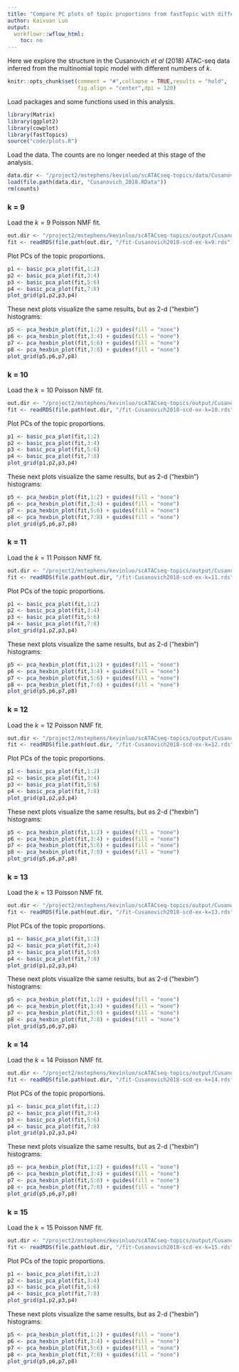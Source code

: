 ```yaml
---
title: "Compare PC plots of topic proportions from fastTopic with different K in Cusanovich et al (2018) data"
author: Kaixuan Luo
output:
  workflowr::wflow_html:
    toc: no
---
```


Here we explore the structure in the Cusanovich *et al* (2018)
ATAC-seq data inferred from the multinomial topic model with 
different numbers of $k$.

```r
knitr::opts_chunk$set(comment = "#",collapse = TRUE,results = "hold",
                      fig.align = "center",dpi = 120)
```
					  
Load packages and some functions used in this analysis.

```r
library(Matrix)
library(ggplot2)
library(cowplot)
library(fastTopics)
source("code/plots.R")
```

Load the data. The counts are no longer needed at this stage of the
analysis.
```r
data.dir <- "/project2/mstephens/kevinluo/scATACseq-topics/data/Cusanovich_2018/processed_data/"
load(file.path(data.dir, "Cusanovich_2018.RData"))
rm(counts)
```

### k = 9
Load the $k = 9$ Poisson NMF fit.
```r
out.dir <- "/project2/mstephens/kevinluo/scATACseq-topics/output/Cusanovich_2018"
fit <- readRDS(file.path(out.dir, "/fit-Cusanovich2018-scd-ex-k=9.rds"))$fit
```

Plot PCs of the topic proportions.

```r
p1 <- basic_pca_plot(fit,1:2)
p2 <- basic_pca_plot(fit,3:4)
p3 <- basic_pca_plot(fit,5:6)
p4 <- basic_pca_plot(fit,7:8)
plot_grid(p1,p2,p3,p4)
```

These next plots visualize the same results, but as 2-d ("hexbin")
histograms:

```r
p5 <- pca_hexbin_plot(fit,1:2) + guides(fill = "none")
p6 <- pca_hexbin_plot(fit,3:4) + guides(fill = "none")
p7 <- pca_hexbin_plot(fit,5:6) + guides(fill = "none")
p8 <- pca_hexbin_plot(fit,7:8) + guides(fill = "none")
plot_grid(p5,p6,p7,p8)
```


### k = 10
Load the $k = 10$ Poisson NMF fit.
```r
out.dir <- "/project2/mstephens/kevinluo/scATACseq-topics/output/Cusanovich_2018"
fit <- readRDS(file.path(out.dir, "/fit-Cusanovich2018-scd-ex-k=10.rds"))$fit
```

Plot PCs of the topic proportions.

```r
p1 <- basic_pca_plot(fit,1:2)
p2 <- basic_pca_plot(fit,3:4)
p3 <- basic_pca_plot(fit,5:6)
p4 <- basic_pca_plot(fit,7:8)
plot_grid(p1,p2,p3,p4)
```

These next plots visualize the same results, but as 2-d ("hexbin")
histograms:

```r
p5 <- pca_hexbin_plot(fit,1:2) + guides(fill = "none")
p6 <- pca_hexbin_plot(fit,3:4) + guides(fill = "none")
p7 <- pca_hexbin_plot(fit,5:6) + guides(fill = "none")
p8 <- pca_hexbin_plot(fit,7:8) + guides(fill = "none")
plot_grid(p5,p6,p7,p8)
```

### k = 11
Load the $k = 11$ Poisson NMF fit.
```r
out.dir <- "/project2/mstephens/kevinluo/scATACseq-topics/output/Cusanovich_2018"
fit <- readRDS(file.path(out.dir, "/fit-Cusanovich2018-scd-ex-k=11.rds"))$fit
```

Plot PCs of the topic proportions.

```r
p1 <- basic_pca_plot(fit,1:2)
p2 <- basic_pca_plot(fit,3:4)
p3 <- basic_pca_plot(fit,5:6)
p4 <- basic_pca_plot(fit,7:8)
plot_grid(p1,p2,p3,p4)
```

These next plots visualize the same results, but as 2-d ("hexbin")
histograms:

```r
p5 <- pca_hexbin_plot(fit,1:2) + guides(fill = "none")
p6 <- pca_hexbin_plot(fit,3:4) + guides(fill = "none")
p7 <- pca_hexbin_plot(fit,5:6) + guides(fill = "none")
p8 <- pca_hexbin_plot(fit,7:8) + guides(fill = "none")
plot_grid(p5,p6,p7,p8)
```


### k = 12
Load the $k = 12$ Poisson NMF fit.
```r
out.dir <- "/project2/mstephens/kevinluo/scATACseq-topics/output/Cusanovich_2018"
fit <- readRDS(file.path(out.dir, "/fit-Cusanovich2018-scd-ex-k=12.rds"))$fit
```

Plot PCs of the topic proportions.

```r
p1 <- basic_pca_plot(fit,1:2)
p2 <- basic_pca_plot(fit,3:4)
p3 <- basic_pca_plot(fit,5:6)
p4 <- basic_pca_plot(fit,7:8)
plot_grid(p1,p2,p3,p4)
```

These next plots visualize the same results, but as 2-d ("hexbin")
histograms:

```r
p5 <- pca_hexbin_plot(fit,1:2) + guides(fill = "none")
p6 <- pca_hexbin_plot(fit,3:4) + guides(fill = "none")
p7 <- pca_hexbin_plot(fit,5:6) + guides(fill = "none")
p8 <- pca_hexbin_plot(fit,7:8) + guides(fill = "none")
plot_grid(p5,p6,p7,p8)
```


### k = 13
Load the $k = 13$ Poisson NMF fit.
```r
out.dir <- "/project2/mstephens/kevinluo/scATACseq-topics/output/Cusanovich_2018"
fit <- readRDS(file.path(out.dir, "/fit-Cusanovich2018-scd-ex-k=13.rds"))$fit
```

Plot PCs of the topic proportions.

```r
p1 <- basic_pca_plot(fit,1:2)
p2 <- basic_pca_plot(fit,3:4)
p3 <- basic_pca_plot(fit,5:6)
p4 <- basic_pca_plot(fit,7:8)
plot_grid(p1,p2,p3,p4)
```

These next plots visualize the same results, but as 2-d ("hexbin")
histograms:

```r
p5 <- pca_hexbin_plot(fit,1:2) + guides(fill = "none")
p6 <- pca_hexbin_plot(fit,3:4) + guides(fill = "none")
p7 <- pca_hexbin_plot(fit,5:6) + guides(fill = "none")
p8 <- pca_hexbin_plot(fit,7:8) + guides(fill = "none")
plot_grid(p5,p6,p7,p8)
```


### k = 14
Load the $k = 14$ Poisson NMF fit.
```r
out.dir <- "/project2/mstephens/kevinluo/scATACseq-topics/output/Cusanovich_2018"
fit <- readRDS(file.path(out.dir, "/fit-Cusanovich2018-scd-ex-k=14.rds"))$fit
```

Plot PCs of the topic proportions.

```r
p1 <- basic_pca_plot(fit,1:2)
p2 <- basic_pca_plot(fit,3:4)
p3 <- basic_pca_plot(fit,5:6)
p4 <- basic_pca_plot(fit,7:8)
plot_grid(p1,p2,p3,p4)
```

These next plots visualize the same results, but as 2-d ("hexbin")
histograms:

```r
p5 <- pca_hexbin_plot(fit,1:2) + guides(fill = "none")
p6 <- pca_hexbin_plot(fit,3:4) + guides(fill = "none")
p7 <- pca_hexbin_plot(fit,5:6) + guides(fill = "none")
p8 <- pca_hexbin_plot(fit,7:8) + guides(fill = "none")
plot_grid(p5,p6,p7,p8)
```


### k = 15
Load the $k = 15$ Poisson NMF fit.
```r
out.dir <- "/project2/mstephens/kevinluo/scATACseq-topics/output/Cusanovich_2018"
fit <- readRDS(file.path(out.dir, "/fit-Cusanovich2018-scd-ex-k=15.rds"))$fit
```

Plot PCs of the topic proportions.

```r
p1 <- basic_pca_plot(fit,1:2)
p2 <- basic_pca_plot(fit,3:4)
p3 <- basic_pca_plot(fit,5:6)
p4 <- basic_pca_plot(fit,7:8)
plot_grid(p1,p2,p3,p4)
```

These next plots visualize the same results, but as 2-d ("hexbin")
histograms:

```r
p5 <- pca_hexbin_plot(fit,1:2) + guides(fill = "none")
p6 <- pca_hexbin_plot(fit,3:4) + guides(fill = "none")
p7 <- pca_hexbin_plot(fit,5:6) + guides(fill = "none")
p8 <- pca_hexbin_plot(fit,7:8) + guides(fill = "none")
plot_grid(p5,p6,p7,p8)
```

